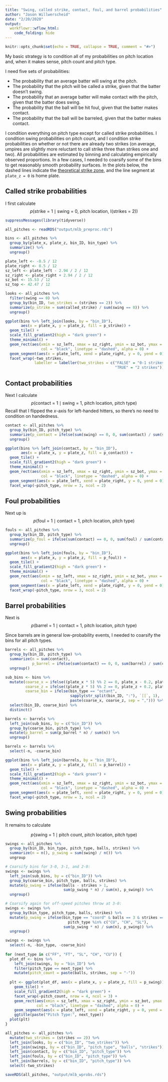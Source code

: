 ```yaml
---
title: "Swing, called strike, contact, foul, and barrel probabilities"
author: "Jason Willwerscheid"
date: "2/20/2020"
output:
  workflowr::wflow_html:
    code_folding: hide
---
```


```r
knitr::opts_chunk$set(echo = TRUE, collapse = TRUE, comment = "#>")
```

My basic strategy is to condition all of my probabilities on pitch location and, when it makes sense, pitch count and pitch type.

I need five sets of probabilities:

* The probability that an average batter will swing at the pitch.
* The probability that the pitch will be called a strike, given that the batter doesn't swing.
* The probability that an average batter will make contact with the pitch, given that the batter does swing.
* The probability that the ball will be hit foul, given that the batter makes contact.
* The probability that the ball will be barreled, given that the batter makes contact.

I condition everything on pitch type except for called strike probabilities. I condition swing probabilities on pitch count, and I condition strike probabilities on whether or not there are already two strikes (on average, umpires are slightly more reluctant to call strike three than strikes one and two). All probabilities are estimated by binning and calculating empirically observed proportions. In a few cases, I needed to coarsify some of the bins to get reasonably smooth probability surfaces. In the plots below, the dashed lines indicate the [theoretical strike zone](https://www.baseballprospectus.com/news/article/37347/robo-strike-zone-not-simple-think/), and the line segment at `plate_z = 0` is home plate.


## Called strike probabilities

I first calculate
$$ p(\text{strike = 1} \mid \text{swing = 0, pitch location, I(strikes = 2)}) $$

```r
suppressMessages(library(tidyverse))

all_pitches <- readRDS("output/mlb_preproc.rds")

bins <- all_pitches %>%
  group_by(plate_x, plate_z, bin_ID, bin_type) %>%
  summarize() %>%
  ungroup()

plate_left <- -8.5 / 12
plate_right <- 8.5 / 12
sz_left <- plate_left - 2.94 / 2 / 12
sz_right <- plate_right + 2.94 / 2 / 12
sz_bot <- 15.53 / 12
sz_top <- 42.47 / 12

looks <- all_pitches %>%
  filter(swing == 0) %>%
  group_by(bin_ID, two_strikes = (strikes == 2)) %>%
  summarize(p_strike = sum(called_strike) / sum(swing == 0)) %>%
  ungroup()

ggplot(bins %>% left_join(looks, by = "bin_ID"), 
       aes(x = plate_x, y = plate_z, fill = p_strike)) + 
  geom_tile() +
  scale_fill_gradient2(high = "dark green") +
  theme_minimal() +
  geom_rect(aes(xmin = sz_left, xmax = sz_right, ymin = sz_bot, ymax = sz_top),
                col = "black", linetype = "dashed", alpha = 0) +
  geom_segment(aes(x = plate_left, xend = plate_right, y = 0, yend = 0)) +
  facet_wrap(~two_strikes, 
             labeller = labeller(two_strikes = c("FALSE" = "0-1 strikes", 
                                                 "TRUE" = "2 strikes")))
```


## Contact probabilities

Next I calculate
$$ p(\text{contact = 1} \mid \text{swing = 1, pitch location, pitch type}) $$
Recall that I flipped the $x$-axis for left-handed hitters, so there's no need to condition on handedness.

```r
contact <- all_pitches %>%
  group_by(bin_ID, pitch_type) %>%
  summarize(p_contact = ifelse(sum(swing) == 0, 0, sum(contact) / sum(swing))) %>%
  ungroup() 

ggplot(bins %>% left_join(contact, by = "bin_ID"), 
       aes(x = plate_x, y = plate_z, fill = p_contact)) + 
  geom_tile() +
  scale_fill_gradient2(high = "dark green") +
  theme_minimal() +
  geom_rect(aes(xmin = sz_left, xmax = sz_right, ymin = sz_bot, ymax = sz_top),
                col = "black", linetype = "dashed", alpha = 0) +
  geom_segment(aes(x = plate_left, xend = plate_right, y = 0, yend = 0)) +
  facet_wrap(~pitch_type, nrow = 3, ncol = 2)
```


## Foul probabilities

Next up is
$$ p(\text{foul = 1} \mid \text{contact = 1, pitch location, pitch type}) $$

```r
fouls <- all_pitches %>%
  group_by(bin_ID, pitch_type) %>%
  summarize(p_foul = ifelse(sum(contact) == 0, 0, sum(foul) / sum(contact))) %>%
  ungroup() 

ggplot(bins %>% left_join(fouls, by = "bin_ID"), 
       aes(x = plate_x, y = plate_z, fill = p_foul)) + 
  geom_tile() +
  scale_fill_gradient2(high = "dark green") +
  theme_minimal() +
  geom_rect(aes(xmin = sz_left, xmax = sz_right, ymin = sz_bot, ymax = sz_top),
                col = "black", linetype = "dashed", alpha = 0) +
  geom_segment(aes(x = plate_left, xend = plate_right, y = 0, yend = 0)) +
  facet_wrap(~pitch_type, nrow = 3, ncol = 2)
```


## Barrel probabilities

Next is
$$ p(\text{barrel = 1} \mid \text{contact = 1, pitch location, pitch type}) $$

Since barrels are in general low-probability events, I needed to coarsify the bins for all pitch types.

```r
barrels <- all_pitches %>%
  group_by(bin_ID, pitch_type) %>%
  summarize(n = sum(contact), 
            p_barrel = ifelse(sum(contact) == 0, 0, sum(barrel) / sum(contact))) %>%
  ungroup() 

sub_bins <- bins %>%
  mutate(coarse_x = ifelse((plate_x * 5) %% 2 == 0, plate_x - 0.2, plate_x),
         coarse_z = ifelse((plate_z * 5) %% 2 == 0, plate_z + 0.2, plate_z),
         coarse_bin = ifelse(bin_type == "octant",
                             sapply(str_split(bin_ID, ":"), `[[`, 1),
                             paste(coarse_x, coarse_z, sep = ","))) %>%
  select(bin_ID, coarse_bin) %>%
  distinct()

barrels <- barrels %>%
  left_join(sub_bins, by = c("bin_ID")) %>%
  group_by(coarse_bin, pitch_type) %>%
  mutate(p_barrel = sum(p_barrel * n) / sum(n)) %>%
  ungroup()

barrels <- barrels %>%
  select(-n, -coarse_bin)

ggplot(bins %>% left_join(barrels, by = "bin_ID"), 
       aes(x = plate_x, y = plate_z, fill = p_barrel)) + 
  geom_tile() +
  scale_fill_gradient2(high = "dark green") +
  theme_minimal() +
  geom_rect(aes(xmin = sz_left, xmax = sz_right, ymin = sz_bot, ymax = sz_top),
                col = "black", linetype = "dashed", alpha = 0) +
  geom_segment(aes(x = plate_left, xend = plate_right, y = 0, yend = 0)) +
  facet_wrap(~pitch_type, nrow = 3, ncol = 2)
```


## Swing probabilities

It remains to calculate

$$ p(\text{swing = 1} \mid \text{pitch count, pitch location, pitch type}) $$

```r
swings <- all_pitches %>%
  group_by(bin_ID, bin_type, pitch_type, balls, strikes) %>%
  summarize(n = n(), p_swing = sum(swing) / n()) %>%
  ungroup

# Coarsify bins for 3-0, 3-1, and 2-0:
swings <- swings %>%
  left_join(sub_bins, by = c("bin_ID")) %>%
  group_by(coarse_bin, pitch_type, balls, strikes) %>%
  mutate(p_swing = ifelse(balls - strikes > 1, 
                          sum(p_swing * n) / sum(n), p_swing)) %>%
  ungroup()

# Coarsify again for off-speed pitches throw at 3-0:
swings <- swings %>%
  group_by(bin_type, pitch_type, balls, strikes) %>%
  mutate(p_swing = ifelse(bin_type == "coord" & balls == 3 & strikes == 0 &
                            pitch_type %in% c("CU", "CH", "SL"),
                          sum(p_swing * n) / sum(n), p_swing)) %>%
  ungroup() 

swings <- swings %>%
  select(-n, -bin_type, -coarse_bin)
  
for (next_type in c("FF", "FT", "SL", "CH", "CU")) {
  plot_df <- bins %>% 
    left_join(swings, by = "bin_ID") %>% 
    filter(pitch_type == next_type) %>%
    mutate(pitch_count = paste(balls, strikes, sep = "-"))
  
  plt <- ggplot(plot_df, aes(x = plate_x, y = plate_z, fill = p_swing)) +
    geom_tile() +
    scale_fill_gradient2(high = "dark green") +
    facet_wrap(~pitch_count, nrow = 4, ncol = 3) +
    geom_rect(aes(xmin = sz_left, xmax = sz_right, ymin = sz_bot, ymax = sz_top),
              col = "black", linetype = "dashed", alpha = 0) +
    geom_segment(aes(x = plate_left, xend = plate_right, y = 0, yend = 0)) +
    ggtitle(paste("Pitch Type:", next_type))
  plot(plt)
}
```


```r
all_pitches <- all_pitches %>%
  mutate(two_strikes = (strikes == 2)) %>%
  left_join(looks, by = c("bin_ID", "two_strikes")) %>%
  left_join(swings, by = c("bin_ID", "pitch_type", "balls", "strikes")) %>%
  left_join(contact, by = c("bin_ID", "pitch_type")) %>%
  left_join(fouls, by = c("bin_ID", "pitch_type")) %>%
  left_join(barrels, by = c("bin_ID", "pitch_type")) %>%
  select(-two_strikes)

saveRDS(all_pitches, "output/mlb_wprobs.rds")
```
